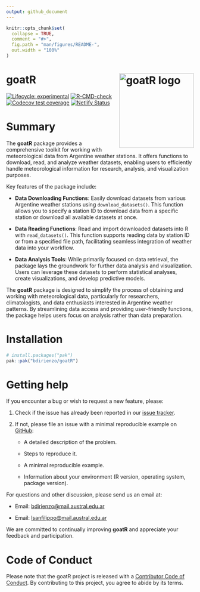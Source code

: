 ```yaml
---
output: github_document
---
```


<!-- README.md is generated from README.Rmd. Please edit that file -->

```r
knitr::opts_chunk$set(
  collapse = TRUE,
  comment = "#>",
  fig.path = "man/figures/README-",
  out.width = "100%"
)
```

# goatR <a href="goatR"><img src="dev/images/GOATR.png" alt="goatR logo" align="right" style="float: right; margin-left: 10px;" width="200"/></a>

<!-- badges: start -->

[![Lifecycle: experimental](https://img.shields.io/badge/lifecycle-experimental-orange.svg)](https://lifecycle.r-lib.org/articles/stages.html#experimental) 
 [![R-CMD-check](https://github.com/bdirienzo/goatR/actions/workflows/R-CMD-check.yaml/badge.svg)](https://github.com/bdirienzo/goatR/actions/workflows/R-CMD-check.yaml) 
[![Codecov test coverage](https://codecov.io/gh/bdirienzo/goatR/graph/badge.svg)](https://app.codecov.io/gh/bdirienzo/goatR)
[![Netlify Status](https://api.netlify.com/api/v1/badges/aac096d2-9071-4b1e-bff6-70804a0b94d0/deploy-status)](https://app.netlify.com/sites/goatr/deploys)
<!-- badges: end -->

# Summary

The **goatR** package provides a comprehensive toolkit for working with meteorological data from Argentine weather stations. It offers functions to download, read, and analyze weather datasets, enabling users to efficiently handle meteorological information for research, analysis, and visualization purposes.

Key features of the package include:

-   **Data Downloading Functions**: Easily download datasets from various Argentine weather stations using `download_datasets()`. This function allows you to specify a station ID to download data from a specific station or download all available datasets at once.

-   **Data Reading Functions**: Read and import downloaded datasets into R with `read_datasets()`. This function supports reading data by station ID or from a specified file path, facilitating seamless integration of weather data into your workflow.

-   **Data Analysis Tools**: While primarily focused on data retrieval, the package lays the groundwork for further data analysis and visualization. Users can leverage these datasets to perform statistical analyses, create visualizations, and develop predictive models.

The **goatR** package is designed to simplify the process of obtaining and working with meteorological data, particularly for researchers, climatologists, and data enthusiasts interested in Argentine weather patterns. By streamlining data access and providing user-friendly functions, the package helps users focus on analysis rather than data preparation.

# Installation

``` r
# install.packages("pak")
pak::pak("bdirienzo/goatR")
```

# Getting help

If you encounter a bug or wish to request a new feature, please:

1.  Check if the issue has already been reported in our [issue tracker](https://github.com/bdirienzo/goatR/issues).

2.  If not, please file an issue with a minimal reproducible example on [GitHub](https://github.com/bdirienzo/goatR/issues):

    -   A detailed description of the problem.

    -   Steps to reproduce it.

    -   A minimal reproducible example.

    -   Information about your environment (R version, operating system, package version).

For questions and other discussion, please send us an email at:

-   Email: [bdirienzo\@mail.austral.edu.ar](mailto:bdirienzo@mail.austral.edu.ar)

-   Email: [lsanfilippo\@mail.austral.edu.ar](mailto:lsanfilippo@mail.austral.edu.ar)

We are committed to continually improving **goatR** and appreciate your feedback and participation.

# Code of Conduct

Please note that the goatR project is released with a [Contributor Code of Conduct](https://contributor-covenant.org/version/2/1/CODE_OF_CONDUCT.html). By contributing to this project, you agree to abide by its terms.
